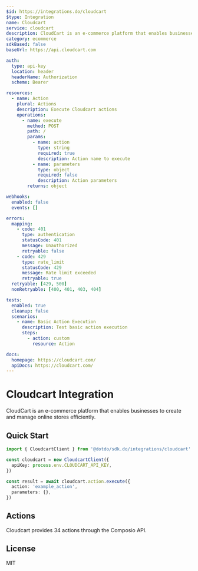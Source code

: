 ```yaml
---
$id: https://integrations.do/cloudcart
$type: Integration
name: Cloudcart
service: cloudcart
description: CloudCart is an e-commerce platform that enables businesses to create and manage online stores efficiently.
category: ecommerce
sdkBased: false
baseUrl: https://api.cloudcart.com

auth:
  type: api-key
  location: header
  headerName: Authorization
  scheme: Bearer

resources:
  - name: Action
    plural: Actions
    description: Execute Cloudcart actions
    operations:
      - name: execute
        method: POST
        path: /
        params:
          - name: action
            type: string
            required: true
            description: Action name to execute
          - name: parameters
            type: object
            required: false
            description: Action parameters
        returns: object

webhooks:
  enabled: false
  events: []

errors:
  mapping:
    - code: 401
      type: authentication
      statusCode: 401
      message: Unauthorized
      retryable: false
    - code: 429
      type: rate_limit
      statusCode: 429
      message: Rate limit exceeded
      retryable: true
  retryable: [429, 500]
  nonRetryable: [400, 401, 403, 404]

tests:
  enabled: true
  cleanup: false
  scenarios:
    - name: Basic Action Execution
      description: Test basic action execution
      steps:
        - action: custom
          resource: Action

docs:
  homepage: https://cloudcart.com/
  apiDocs: https://cloudcart.com/
---
```


# Cloudcart Integration

CloudCart is an e-commerce platform that enables businesses to create and manage online stores efficiently.

## Quick Start

```typescript
import { CloudcartClient } from '@dotdo/sdk.do/integrations/cloudcart'

const cloudcart = new CloudcartClient({
  apiKey: process.env.CLOUDCART_API_KEY,
})

const result = await cloudcart.action.execute({
  action: 'example_action',
  parameters: {},
})
```

## Actions

Cloudcart provides 34 actions through the Composio API.

## License

MIT
